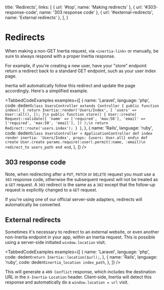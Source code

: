 
  title: 'Redirects',
  links: [
    { url: '#top', name: 'Making redirects' },
    { url: '#303-response-code', name: '303 response code' },
    { url: '#external-redirects', name: 'External redirects' },
  ],
}

# Redirects

When making a non-GET Inertia request, via `<inertia-link>` or manually, be sure to always respond with a proper Inertia response.

For example, if you're creating a new user, have your "store" endpoint return a redirect back to a standard GET endpoint, such as your user index page.

Inertia will automatically follow this redirect and update the page accordingly. Here's a simplified example.

<TabbedCodeExamples
  examples={[
    {
      name: 'Laravel',
      language: 'php',
      code: dedent`
        class UsersController extends Controller
        {
            public function index()
            {
                return Inertia::render('Users/Index', [
                    'users' => User::all(),
                ]);
            }\n
            public function store()
            {
                User::create(
                    Request::validate([
                        'name' => ['required', 'max:50'],
                        'email' => ['required', 'max:50', 'email'],
                    ])
                );\n
                return Redirect::route('users.index');
            }
        }
      `,
    },
    {
      name: 'Rails',
      language: 'ruby',
      code: dedent`
        class UsersController < ApplicationController
          def index
            render inertia: 'Users/Index', props: {users: User.all}
          end\n
          def create
            User.create params.require(:user).permit(:name, :email)\n
            redirect_to users_path
          end
        end
      `,
    },
  ]}
/>

## 303 response code

Note, when redirecting after a `PUT`, `PATCH` or `DELETE` request you must use a `303` response code, otherwise the subsequent request will not be treated as a `GET` request. A `303` redirect is the same as a `302` except that the follow-up request is explicitly changed to a `GET` request.

If you're using one of our official server-side adapters, redirects will automatically be converted.

## External redirects

Sometimes it's necessary to redirect to an external website, or even another non-Inertia endpoint in your app, within an Inertia request. This is possible using a server-side initiated `window.location` visit.

<TabbedCodeExamples
  examples={[
    {
      name: 'Laravel',
      language: 'php',
      code: dedent`
        return Inertia::location($url);
      `,
    },
    {
      name: 'Rails',
      language: 'ruby',
      code: dedent`
        inertia_location index_path
      `,
    },
  ]}
/>

This will generate a `409 Conflict` response, which includes the destination URL in the `X-Inertia-Location` header. Client-side, Inertia will detect this response and automatically do a `window.location = url` visit.

